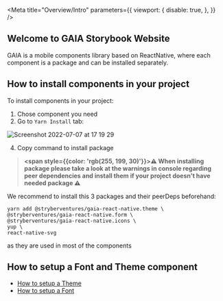 
<Meta title="Overview/Intro" parameters={{
  viewport: {
    disable: true,
  },
}} />

## Welcome to GAIA Storybook Website
GAIA is a mobile components library based on ReactNative, where each component is a package and can be installed separately.

## How to install components in your project

To install components in your project:

1. Chose component you need
2. Go to `Yarn Install` tab:

![Screenshot 2022-07-07 at 17 19 29](https://user-images.githubusercontent.com/17476859/177796570-7e309399-8786-410b-be13-246d9b2b26ce.png)

4. Copy command to install package

> **<span style={{color: 'rgb(255, 199, 30)'}}>⚠️ When installing package please take a look at the warnings in console regarding peer dependencies and install them if your project doesn't have needed package ⚠️</span>**

We recommend to install this 3 packages and their peerDeps beforehand:

```shell script
yarn add @stryberventures/gaia-react-native.theme \
@stryberventures/gaia-react-native.form \
@stryberventures/gaia-react-native.icons \
yup \
react-native-svg
```

as they are used in most of the components

## How to setup a Font and Theme component

* [How to setup a Theme](?path=/docs/core-theme-readme--page#installation)
* [How to setup a Font](?path=/docs/core-theme-readme--page#setup-font)
